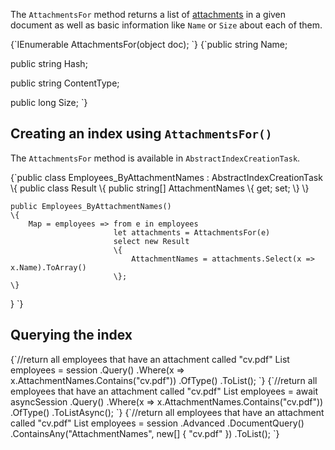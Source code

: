 
The `AttachmentsFor` method returns a list of [attachments](../client-api/session/attachments/what-are-attachments.mdx) in a given document as well as basic information like `Name` or `Size` about each of them.

<Tabs groupId='languageSyntax'>
<TabItem value="AttachmentsFor" label="AttachmentsFor">
<CodeBlock language="csharp">
{`IEnumerable<AttachmentName> AttachmentsFor(object doc);
`}
</CodeBlock>
</TabItem>
<TabItem value="AttachmentName" label="AttachmentName">
<CodeBlock language="csharp">
{`public string Name;

public string Hash;

public string ContentType;

public long Size;
`}
</CodeBlock>
</TabItem>
</Tabs>

## Creating an index using `AttachmentsFor()`

The `AttachmentsFor` method is available in `AbstractIndexCreationTask`.

<TabItem value="index" label="index">
<CodeBlock language="csharp">
{`public class Employees_ByAttachmentNames : AbstractIndexCreationTask<Employee>
\{
    public class Result
    \{
        public string[] AttachmentNames \{ get; set; \}
    \}

    public Employees_ByAttachmentNames()
    \{
        Map = employees => from e in employees
                           let attachments = AttachmentsFor(e)
                           select new Result
                           \{
                               AttachmentNames = attachments.Select(x => x.Name).ToArray()
                           \};
    \}
\}
`}
</CodeBlock>
</TabItem>

## Querying the index

<Tabs groupId='languageSyntax'>
<TabItem value="Sync" label="Sync">
<CodeBlock language="csharp">
{`//return all employees that have an attachment called "cv.pdf"
List<Employee> employees = session
    .Query<Employees_ByAttachmentNames.Result, Employees_ByAttachmentNames>()
    .Where(x => x.AttachmentNames.Contains("cv.pdf"))
    .OfType<Employee>()
    .ToList();
`}
</CodeBlock>
</TabItem>
<TabItem value="Async" label="Async">
<CodeBlock language="csharp">
{`//return all employees that have an attachment called "cv.pdf"
List<Employee> employees = await asyncSession
    .Query<Employees_ByAttachmentNames.Result, Employees_ByAttachmentNames>()
    .Where(x => x.AttachmentNames.Contains("cv.pdf"))
    .OfType<Employee>()
    .ToListAsync();
`}
</CodeBlock>
</TabItem>
<TabItem value="DocumentQuery" label="DocumentQuery">
<CodeBlock language="csharp">
{`//return all employees that have an attachment called "cv.pdf"
List<Employee> employees = session
    .Advanced
    .DocumentQuery<Employee, Employees_ByAttachmentNames>()
    .ContainsAny("AttachmentNames", new[] { "cv.pdf" })
    .ToList();
`}
</CodeBlock>
</TabItem>
</Tabs>


